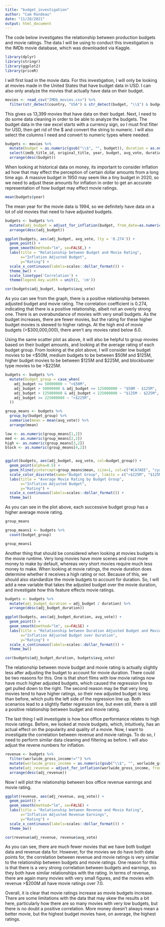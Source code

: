 ```yaml
---
title: "budget_investigation"
author: "Cam Rondeau"
date: "11/28/2021"
output: html_document
---
```


The code below investigates the relationship between production budgets and movie ratings. The data I will be using to conduct this investigation is the IMDb movie database, which was downloaded via Kaggle.

```r
library(dplyr)
library(stringr)
library(ggplot2)
library(priceR)
```


I will first load in the movie data. For this investigation, I will only be looking at movies made in the United States that have budget data in USD. I can also only analyze the movies that actually have data on their budget. 

```r
movies <- read_csv("IMDb_movies.csv") %>%
  filter(str_detect(country, "USA") & str_detect(budget, "\\$") & budget != "")
```

This gives us 13,399 movies that have data on their budget. Next, I need to do some data cleaning in order to be able to analyze the budgets. The budget data in the raw excel starts with a currency sign, so I must first filter for USD, then get rid of the $ and convert the string to numeric. I will also select the columns I need and convert to numeric types where needed.

```r
budgets <- movies %>%
  mutate(budget = as.numeric(gsub("\\$", "", budget)), duration = as.numeric(duration)) %>%
  select(imdb_title_id, original_title, year, budget, avg_vote, duration, worlwide_gross_income) %>%
  arrange(desc(budget))
```


When looking at historical data on money, its important to consider inflation ad how that may effect the perception of certain dollar amounts from a long time ago. A massive budget in 1950 may seem like a tiny budget in 2020, so we need to adjust these amounts for inflation in order to get an accurate representation of how budget may effect movie ratings.

```r
mean(budgets$year)
```
The mean year for the movie data is 1994, so we definitely have data on a lot of old movies that need to have adjusted budgets.

```r
budgets <- budgets %>%
  mutate(adj_budget = adjust_for_inflation(budget, from_date=as.numeric(year), to_date=2020, country = "US")) %>%
  arrange(desc(adj_budget))
```

```r
ggplot(budgets, aes(adj_budget, avg_vote, lty = '0.274')) + 
  geom_point() + 
  geom_smooth(method="lm", se=FALSE,) +
  labs(title = "Relationship between Budget and Movie Rating",
       x="Inflation Adjusted Budget",
       y="Rating") +
  scale_x_continuous(labels=scales::dollar_format()) +
  theme_bw() +  
  scale_linetype('Correlation') +
  theme(legend.key.width = unit(2, 'cm'))

cor(budgets$adj_budget, budgets$avg_vote)
```

As you can see from the graph, there is a positive relationship between adjusted budget and movie rating. The correlation coefficient is 0.274, indicating that there is a positive relationship, albeit not an overly strong one. There is an overabundance of movies with very small budgets. As the budget increases, there are fewer movies, but the rating for these higher budget movies is skewed to higher ratings. At the high end of movie budgets (>$300,000,000), there aren't any movies rated below 6.0.

Using the same scatter plot as above, it will also be helpful to group movies based on their budget amounts, and looking at the average rating of each budget group. From looking at the plot above, I will consider low budget movies to be <$50M, medium budgets to be between $50M and $125M, higher budget movies to be between $125M and $225M, and blockbuster type movies to be >$225M.

```r
budgets <- budgets %>%
  mutate(budget_group = case_when(
    adj_budget <= 50000000 ~ "<$50M",
    adj_budget > 50000000 & adj_budget <= 125000000 ~ "$50M - $125M",
    adj_budget > 125000000 & adj_budget < 225000000 ~ "$125M - $225M",
    adj_budget >= 225000000 ~ ">$225M",
  )) 

group_means <- budgets %>% 
  group_by(budget_group) %>%
  summarise(mean = mean(avg_vote)) %>% 
  arrange(mean)

low <- as.numeric(group_means[1,2])
med <- as.numeric(group_means[2,2])
high <- as.numeric(group_means[3,2])
block <- as.numeric(group_means[4,2])


ggplot(budgets, aes(adj_budget, avg_vote, col=budget_group)) + 
  geom_point(alpha=0.5) +
  geom_hline(yintercept=group_means$mean, size=1, col=c("#CA7AEE", "cyan3", "olivedrab3", "coral2")) +
  scale_color_discrete(name="Budget Group", limits = c(">$225M", "$125M - $225M", "$50M - $125M", "<$50M")) +
  labs(title = "Average Movie Rating by Budget Group",
       x="Inflation Adjusted Budget",
       y="Rating") +
  scale_x_continuous(labels=scales::dollar_format()) +
  theme_bw()
```

As you can see in the plot above, each successive budget group has a higher average movie rating. 

```r
group_means

group_means1 <- budgets %>% 
  count(budget_group)

group_means1
```


Another thing that should be considered when looking at movies budgets is the movie runtime. Very long movies have more scenes and cost more money to make by default, whereas very short movies require much less money to make. When looking at movie ratings, the movie duration does determine whether it receives a high rating or not. Because of this, we should also standardize the movie budgets to account for duration. So, I will add a new variable that takes the adjusted budget over the movie duration, and investigate how this feature effects movie ratings.

```r
budgets <- budgets %>%
  mutate(adj_budget_duration = adj_budget / duration) %>%
  arrange(desc(adj_budget_duration))

ggplot(budgets, aes(adj_budget_duration, avg_vote)) + 
  geom_point() + 
  geom_smooth(method="lm", se=FALSE) +
  labs(title = "Relationship between Duration Adjusted Budget and Movie Rating",
       x="Inflation Adjusted Budget over Duration",
       y="Rating") +
  scale_x_continuous(labels=scales::dollar_format()) +
  theme_bw()

cor(budgets$adj_budget_duration, budgets$avg_vote)
```


The relationship between movie budget and movie rating is actually slightly less after adjusting the budget to account for movie duration. There could be two reasons for this. One is that short films with low movie ratings now have much higher adjusted budgets, which caused the regression line to get pulled down to the right. The second reason may be that very long movies tend to have higher ratings, so their new adjusted budget is less than before, which pulls the left side of the regression line up. Both scenarios lead to a slightly flatter regression line, but even still, there is still a positive relationship between budget and movie rating.


The last thing I will investigate is how box office performance relates to high movie ratings. Before, we looked at movie budgets, which, intuitively, has an actual effect on the popularity and quality of a movie. Now, I want to investigate the correlation between revenue and movie ratings. To do so, I need to perform similar data cleaning and filtering as before. I will also adjust the revene numbers for inflation.

```r
revenue <- budgets %>%
  filter(worlwide_gross_income!="") %>%
  mutate(worlwide_gross_income = as.numeric(gsub("\\$", "", worlwide_gross_income))) %>%
  mutate(adj_revenue = adjust_for_inflation(worlwide_gross_income, from_date=as.numeric(year), to_date=2020, country = "US")) %>%
  arrange(desc(adj_revenue))
```

Now I will plot the relationship between box office revenue earnings and movie rating.

```r
ggplot(revenue, aes(adj_revenue, avg_vote)) + 
  geom_point() + 
  geom_smooth(method="lm", se=FALSE) +
  labs(title = "Relationship between Revenue and Movie Rating",
       x="Inflation Adjusted Revenue Earnings",
       y="Rating") +
  scale_x_continuous(labels=scales::dollar_format()) +
  theme_bw()

cor(revenue$adj_revenue, revenue$avg_vote)
```

As you can see, there are much fewer movies that we have both budget data and revenue data for. However, for the movies we do have both data points for, the correlation between revenue and movie ratings is very similar to the relationship between budgets and movie ratings. One reason for this is that there is a very strong correlation between budgets and earnings, so they both have similar relationships with the rating. In terms of revenue, there are again many movies with very small figures, and the movies with revenue >$200M all have movie ratings over 7.0.


Overall, it is clear that movie ratings increase as movie budgets increase. There are some limitations with the data that may skew the results a bit here, particularly how there are so many movies with very low budgets, but there is no doubt a positive correlation. More money doesn't always mean a better movie, but the highest budget movies have, on average, the highest ratings.









